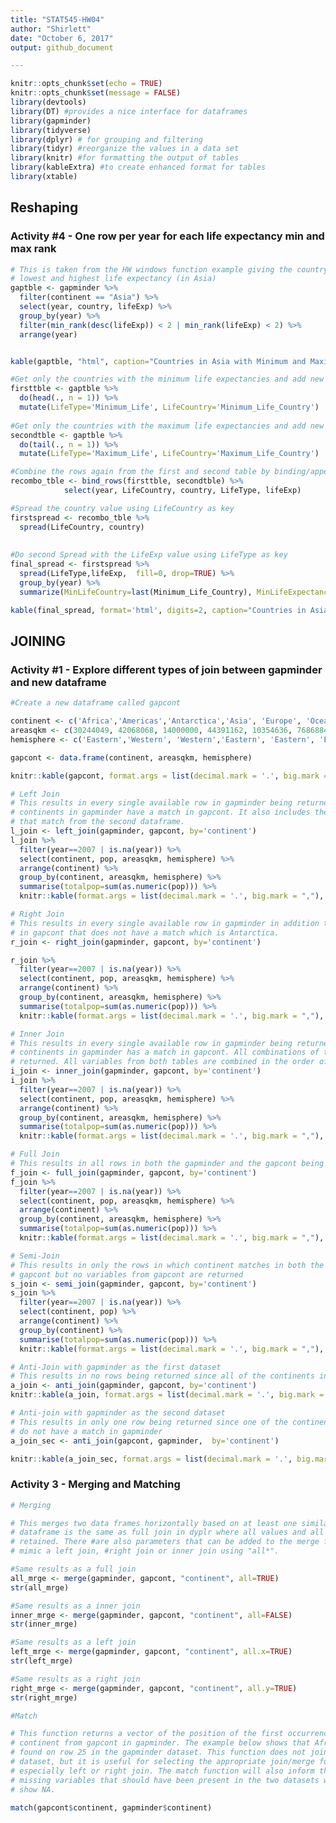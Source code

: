 ```yaml
---
title: "STAT545-HW04"
author: "Shirlett"
date: "October 6, 2017"
output: github_document

---
```


```r
knitr::opts_chunk$set(echo = TRUE)
knitr::opts_chunk$set(message = FALSE)
library(devtools)
library(DT) #provides a nice interface for dataframes
library(gapminder)
library(tidyverse)
library(dplyr) # for grouping and filtering
library(tidyr) #reorganize the values in a data set
library(knitr) #for formatting the output of tables
library(kableExtra) #to create enhanced format for tables
library(xtable)

```

## Reshaping
### Activity #4 - One row per year for each life expectancy min and max rank
```r

# This is taken from the HW windows function example giving the country with both the
# lowest and highest life expectancy (in Asia)
gaptble <- gapminder %>%
  filter(continent == "Asia") %>%
  select(year, country, lifeExp) %>%
  group_by(year) %>%
  filter(min_rank(desc(lifeExp)) < 2 | min_rank(lifeExp) < 2) %>% 
  arrange(year)


kable(gaptble, "html", caption="Countries in Asia with Minimum and Maximum Life Expectancy by Year - Long Format", format.args = list(decimal.mark = '.'), digits=2)


```
```r
#Get only the countries with the minimum life expectancies and add new columns
firsttble <- gaptble %>%
  do(head(., n = 1)) %>%
  mutate(LifeType='Minimum_Life', LifeCountry='Minimum_Life_Country') 
  
#Get only the countries with the maximum life expectancies and add new columns
secondtble <- gaptble %>%
  do(tail(., n = 1)) %>%
  mutate(LifeType='Maximum_Life', LifeCountry='Maximum_Life_Country')

#Combine the rows again from the first and second table by binding/appending
recombo_tble <- bind_rows(firsttble, secondtble) %>%
            select(year, LifeCountry, country, LifeType, lifeExp)

#Spread the country value using LifeCountry as key
firstspread <- recombo_tble %>%
  spread(LifeCountry, country) 
  
 
#Do second Spread with the LifeExp value using LifeType as key 
final_spread <- firstspread %>%
  spread(LifeType,lifeExp,  fill=0, drop=TRUE) %>%
  group_by(year) %>%
  summarize(MinLifeCountry=last(Minimum_Life_Country), MinLifeExpectancy=last(Minimum_Life), MaxLifeCountry=first(Maximum_Life_Country),  MaxLifeExpectancy=first(Maximum_Life))  
```


```r
kable(final_spread, format='html', digits=2, caption="Countries in Asia with Minimum and Maximum Life Expectancy \nby Year - Wide Format")
```




## JOINING
### Activity #1 - Explore different types of join between gapminder and new dataframe
```r
#Create a new dataframe called gapcont

continent <- c('Africa','Americas','Antarctica','Asia', 'Europe', 'Oceania')
areasqkm <- c(30244049, 42068068, 14000000, 44391162, 10354636, 7686884)
hemisphere <- c('Eastern','Western', 'Western','Eastern', 'Eastern', 'Eastern')

gapcont <- data.frame(continent, areasqkm, hemisphere)

knitr::kable(gapcont, format.args = list(decimal.mark = '.', big.mark = ","),  digits=2, caption="GapCont Table showing Area and Hemisphere for all Continents")

# Left Join
# This results in every single available row in gapminder being returned since all 
# continents in gapminder have a match in gapcont. It also includes the variables
# that match from the second dataframe.
l_join <- left_join(gapminder, gapcont, by='continent')
l_join %>%
  filter(year==2007 | is.na(year)) %>%
  select(continent, pop, areasqkm, hemisphere) %>%
  arrange(continent) %>%
  group_by(continent, areasqkm, hemisphere) %>%
  summarise(totalpop=sum(as.numeric(pop))) %>%
  knitr::kable(format.args = list(decimal.mark = '.', big.mark = ","),  digits=2, caption="Left Join Result Summary")

# Right Join
# This results in every single available row in gapminder in addition to the one row 
# in gapcont that does not have a match which is Antarctica.
r_join <- right_join(gapminder, gapcont, by='continent') 

r_join %>%
  filter(year==2007 | is.na(year)) %>%
  select(continent, pop, areasqkm, hemisphere) %>%
  arrange(continent) %>%
  group_by(continent, areasqkm, hemisphere) %>%
  summarise(totalpop=sum(as.numeric(pop))) %>%
  knitr::kable(format.args = list(decimal.mark = '.', big.mark = ","),   digits=2, caption="Right Join Result Summary")

# Inner Join
# This results in every single available row in gapminder being returned since all 
# continents in gapminder has a match in gapcont. All combinations of the matches are 
# returned. All variables from both tables are combined in the order of the inner join # function.
i_join <- inner_join(gapminder, gapcont, by='continent')
i_join %>%
  filter(year==2007 | is.na(year)) %>%
  select(continent, pop, areasqkm, hemisphere) %>%
  arrange(continent) %>%
  group_by(continent, areasqkm, hemisphere) %>%
  summarise(totalpop=sum(as.numeric(pop))) %>%
  knitr::kable(format.args = list(decimal.mark = '.', big.mark = ","),  digits=2, caption="Inner Join Result Summary")

# Full Join
# This results in all rows in both the gapminder and the gapcont being returned even if # some columns are null
f_join <- full_join(gapminder, gapcont, by='continent')
f_join %>%
  filter(year==2007 | is.na(year)) %>%
  select(continent, pop, areasqkm, hemisphere) %>%
  arrange(continent) %>%
  group_by(continent, areasqkm, hemisphere) %>%
  summarise(totalpop=sum(as.numeric(pop))) %>%
  knitr::kable(format.args = list(decimal.mark = '.', big.mark = ","),   digits=2, caption= "Full Join Result Summary")

# Semi-Join
# This results in only the rows in which continent matches in both the gapminder and 
# gapcont but no variables from gapcont are returned
s_join <- semi_join(gapminder, gapcont, by='continent')
s_join %>%
  filter(year==2007 | is.na(year)) %>%
  select(continent, pop) %>%
  arrange(continent) %>%
  group_by(continent) %>%
  summarise(totalpop=sum(as.numeric(pop))) %>%
  knitr::kable(format.args = list(decimal.mark = '.', big.mark = ","),  digits=2, caption= "Semi Join Result Summary")

# Anti-Join with gapminder as the first dataset
# This results in no rows being returned since all of the continents in gapminder have # a match in gapcont
a_join <- anti_join(gapminder, gapcont, by='continent')
knitr::kable(a_join, format.args = list(decimal.mark = '.', big.mark = ","),  digits=2, caption="Anti Join Result Summary - Gapminder as First Dataframe")

# Anti-join with gapminder as the second dataset
# This results in only one row being returned since one of the continents in gapcont  
# do not have a match in gapminder
a_join_sec <- anti_join(gapcont, gapminder,  by='continent')

knitr::kable(a_join_sec, format.args = list(decimal.mark = '.', big.mark = ","),   digits=2, caption="Anti Join Result Summary - Gapminder as Second Dataframe")


```

### Activity 3 - Merging and Matching

```r
# Merging

# This merges two data frames horizontally based on at least one similar variable. The # result of doing a full merge of the gapminder dataset and the second gapcont 
# dataframe is the same as full join in dyplr where all values and all rows are 
# retained. There #are also parameters that can be added to the merge function to  
# mimic a left join, #right join or inner join using "all*".

#Same results as a full join
all_mrge <- merge(gapminder, gapcont, "continent", all=TRUE)
str(all_mrge)

#Same results as a inner join
inner_mrge <- merge(gapminder, gapcont, "continent", all=FALSE)
str(inner_mrge)

#Same results as a left join
left_mrge <- merge(gapminder, gapcont, "continent", all.x=TRUE)
str(left_mrge)

#Same results as a right join
right_mrge <- merge(gapminder, gapcont, "continent", all.y=TRUE)
str(right_mrge)


```

```r
#Match

# This function returns a vector of the position of the first occurrence of a 
# continent from gapcont in gapminder. The example below shows that Africa is first 
# found on row 25 in the gapminder dataset. This function does not join together a 
# dataset, but it is useful for selecting the appropriate join/merge function, 
# especially left or right join. The match function will also inform the user of any 
# missing variables that should have been present in the two datasets when results 
# show NA.

match(gapcont$continent, gapminder$continent)




```

